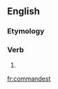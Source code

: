 ==English==

===Etymology===
{{suffix|command|est|lang=en}}

===Verb===
{{head|en|verb form}}

# {{en-archaic second-person singular of|command}}

[[fr:commandest]]